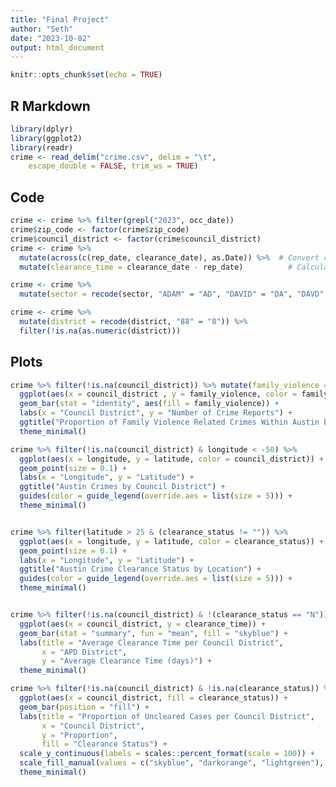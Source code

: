 ```yaml
---
title: "Final Project"
author: "Seth"
date: "2023-10-02"
output: html_document
---
```


```r
knitr::opts_chunk$set(echo = TRUE)
```

## R Markdown


```r

library(dplyr)
library(ggplot2)
library(readr)
crime <- read_delim("crime.csv", delim = "\t", 
    escape_double = FALSE, trim_ws = TRUE)
```

## Code



```r

crime <- crime %>% filter(grepl("2023", occ_date))
crime$zip_code <- factor(crime$zip_code)
crime$council_district <- factor(crime$council_district)
crime <- crime %>%
  mutate(across(c(rep_date, clearance_date), as.Date)) %>%  # Convert columns to Date objects
  mutate(clearance_time = clearance_date - rep_date)          # Calculate time difference

crime <- crime %>%
  mutate(sector = recode(sector, "ADAM" = "AD", "DAVID" = "DA", "DAVD" = "DA", "EDWARD" = "ED", "H" = "HE"))

crime <- crime %>%
  mutate(district = recode(district, "88" = "8")) %>%
  filter(!is.na(as.numeric(district)))
```

## Plots


```r
crime %>% filter(!is.na(council_district)) %>% mutate(family_violence = tolower(family_violence)) %>%
  ggplot(aes(x = council_district , y = family_violence, color = family_violence)) +
  geom_bar(stat = "identity", aes(fill = family_violence)) +
  labs(x = "Council District", y = "Number of Crime Reports") +
  ggtitle("Proportion of Family Violence Related Crimes Within Austin by Council District") +
  theme_minimal() 

crime %>% filter(!is.na(council_district) & longitude < -50) %>% 
  ggplot(aes(x = longitude, y = latitude, color = council_district)) +
  geom_point(size = 0.1) +
  labs(x = "Longitude", y = "Latitude") +
  ggtitle("Austin Crimes by Council District") +
  guides(color = guide_legend(override.aes = list(size = 5))) +
  theme_minimal()


crime %>% filter(latitude > 25 & (clearance_status != "")) %>% 
  ggplot(aes(x = longitude, y = latitude, color = clearance_status)) +
  geom_point(size = 0.1) +
  labs(x = "Longitude", y = "Latitude") +
  ggtitle("Austin Crime Clearance Status by Location") +
  guides(color = guide_legend(override.aes = list(size = 5))) +
  theme_minimal()


crime %>% filter(!is.na(council_district) & !(clearance_status == "N")) %>% 
  ggplot(aes(x = council_district, y = clearance_time)) +
  geom_bar(stat = "summary", fun = "mean", fill = "skyblue") +
  labs(title = "Average Clearance Time per Council District",
       x = "APD District",
       y = "Average Clearance Time (days)") +
  theme_minimal()

crime %>% filter(!is.na(council_district) & !is.na(clearance_status)) %>%
  ggplot(aes(x = council_district, fill = clearance_status)) +
  geom_bar(position = "fill") +
  labs(title = "Proportion of Uncleared Cases per Council District",
       x = "Council District",
       y = "Proportion",
       fill = "Clearance Status") +
  scale_y_continuous(labels = scales::percent_format(scale = 100)) +
  scale_fill_manual(values = c("skyblue", "darkorange", "lightgreen"), labels = c("Cleared by Arrest", "Not Cleared", "Cleared by Exception")) +
  theme_minimal()
```


